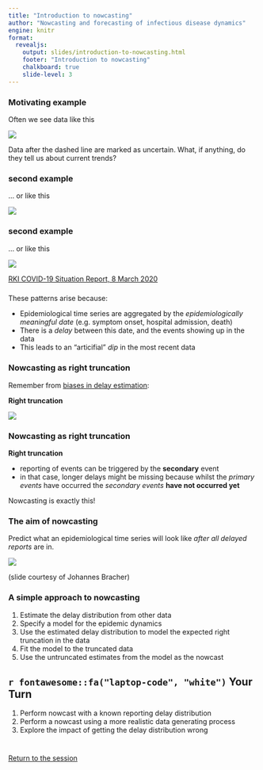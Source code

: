 ```yaml
---
title: "Introduction to nowcasting"
author: "Nowcasting and forecasting of infectious disease dynamics"
engine: knitr
format:
  revealjs:
    output: slides/introduction-to-nowcasting.html
    footer: "Introduction to nowcasting"
    chalkboard: true
    slide-level: 3
---
```


### Motivating example {.smaller}

Often we see data like this

![](figures/monkeypox_delayed.png)

Data after the dashed line are marked as uncertain. What, if anything, do they tell us about current trends?

### second example {.smaller}

... or like this

![](figures/germany_historical.png)

### second example {.smaller}

... or like this

![](figures/germany_early.png)

[RKI COVID-19 Situation Report, 8 March 2020](https://www.rki.de/DE/Content/InfAZ/N/Neuartiges_Coronavirus/Situationsberichte/2020-03-08-en.pdf?__blob=publicationFile)

### 

These patterns arise because:

- Epidemiological time series are aggregated by the *epidemiologically meaningful date*
  (e.g. symptom onset, hospital admission, death)
- There is a *delay* between this date, and the events showing up in the data
- This leads to an "articifial" *dip* in the most recent data

### Nowcasting as right truncation

Remember from [biases in delay estimation](../biases-in-delay-distributions):

**Right truncation**

![](figures/truncation_final.png)

### Nowcasting as right truncation

**Right truncation**

- reporting of events can be triggered by the **secondary** event
- in that case, longer delays might be missing because whilst the *primary events* have occurred the *secondary events* **have not occurred yet**

Nowcasting is exactly this!

### The aim of nowcasting

Predict what an epidemiological time series will look like *after all delayed reports* are in.

![](figures/nowcasting.png)

(slide courtesy of Johannes Bracher)

### A simple approach to nowcasting

1. Estimate the delay distribution from other data
2. Specify a model for the epidemic dynamics
3. Use the estimated delay distribution to model the expected right truncation in the data
4. Fit the model to the truncated data
5. Use the untruncated estimates from the model as the nowcast

## `r fontawesome::fa("laptop-code", "white")` Your Turn {background-color="#447099" transition="fade-in"}

1. Perform nowcast with a known reporting delay distribution
2. Perform a nowcast using a more realistic data generating process
3. Explore the impact of getting the delay distribution wrong

#

[Return to the session](../nowcasting)


